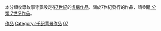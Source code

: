 本分類收錄故事背景設定在[[7世紀|7世紀]]的[[虛構作品|虛構作品]]。關於7世紀發行的作品，請參閱[[:分類:7世纪作品|:分類:7世纪作品]]。
{{CatPair|6世紀背景作品|8世紀背景作品}}

[[Category:7世纪|作品]]
[[Category:1千纪背景作品|Category:1千纪背景作品]]
[[Category:各世纪背景作品|07]]